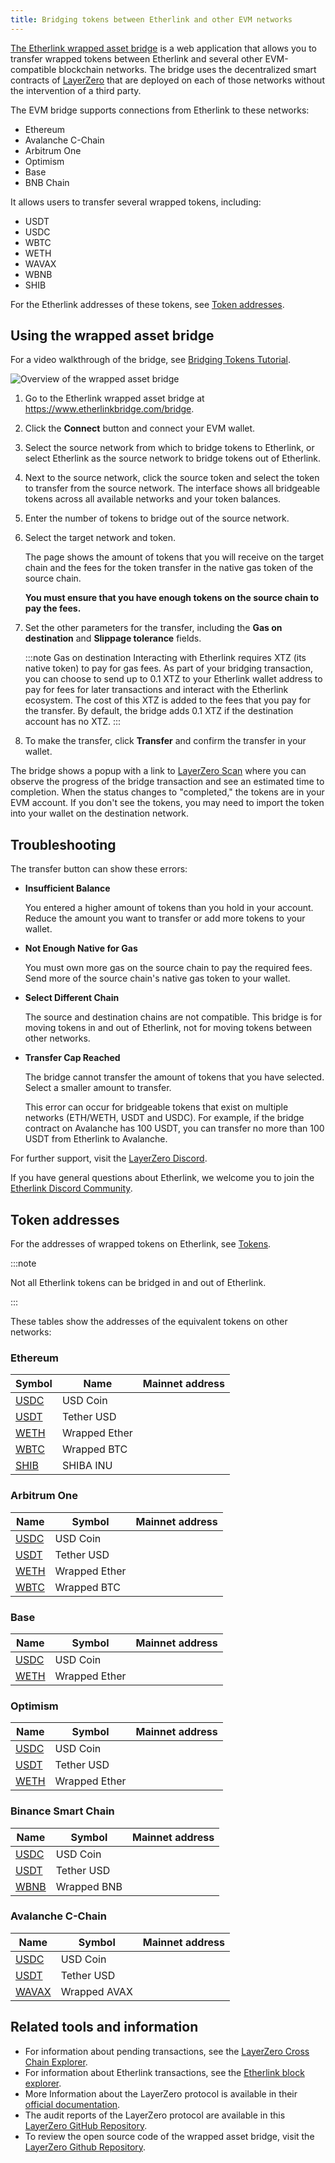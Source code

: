 ```yaml
---
title: Bridging tokens between Etherlink and other EVM networks
---
```



[The Etherlink wrapped asset bridge](https://www.etherlinkbridge.com/) is a web application that allows you to transfer wrapped tokens between Etherlink and several other EVM-compatible blockchain networks.
The bridge uses the decentralized smart contracts of [LayerZero](https://layerzero.network/) that are deployed on each of those networks without the intervention of a third party.

The EVM bridge supports connections from Etherlink to these networks:

- Ethereum
- Avalanche C-Chain
- Arbitrum One
- Optimism
- Base
- BNB Chain

It allows users to transfer several wrapped tokens, including:

- USDT
- USDC
- WBTC
- WETH
- WAVAX
- WBNB
- SHIB

For the Etherlink addresses of these tokens, see [Token addresses](#token-addresses).

## Using the wrapped asset bridge

For a video walkthrough of the bridge, see [Bridging Tokens Tutorial](https://www.loom.com/share/6a1bb548a5c7439fafdb328b4785adca).

![Overview of the wrapped asset bridge](/img/wab-details.png)

1. Go to the Etherlink wrapped asset bridge at https://www.etherlinkbridge.com/bridge.

1. Click the **Connect** button and connect your EVM wallet.

1. Select the source network from which to bridge tokens to Etherlink, or select Etherlink as the source network to bridge tokens out of Etherlink.

1. Next to the source network, click the source token and select the token to transfer from the source network.
The interface shows all bridgeable tokens across all available networks and your token balances.

1. Enter the number of tokens to bridge out of the source network.

1. Select the target network and token.

   The page shows the amount of tokens that you will receive on the target chain and the fees for the token transfer in the native gas token of the source chain.

   **You must ensure that you have enough tokens on the source chain to pay the fees.**

1. Set the other parameters for the transfer, including the **Gas on destination** and **Slippage tolerance** fields.

   :::note Gas on destination
   Interacting with Etherlink requires XTZ (its native token) to pay for gas fees.
   As part of your bridging transaction, you can choose to send up to 0.1 XTZ to your Etherlink wallet address to pay for fees for later transactions and interact with the Etherlink ecosystem.
   The cost of this XTZ is added to the fees that you pay for the transfer.
   By default, the bridge adds 0.1 XTZ if the destination account has no XTZ.
   :::

1. To make the transfer, click **Transfer** and confirm the transfer in your wallet.

The bridge shows a popup with a link to [LayerZero Scan](https://layerzeroscan.com/) where you can observe the progress of the bridge transaction and see an estimated time to completion.
When the status changes to "completed," the tokens are in your EVM account.
If you don't see the tokens, you may need to import the token into your wallet on the destination network.

## Troubleshooting

The transfer button can show these errors:

- **Insufficient Balance**

   You entered a higher amount of tokens than you hold in your account.
   Reduce the amount you want to transfer or add more tokens to your wallet.

- **Not Enough Native for Gas**

   You must own more gas on the source chain to pay the required fees.
   Send more of the source chain's native gas token to your wallet.

- **Select Different Chain**

   The source and destination chains are not compatible.
   This bridge is for moving tokens in and out of Etherlink, not for moving tokens between other networks.

- **Transfer Cap Reached**

   The bridge cannot transfer the amount of tokens that you have selected.
   Select a smaller amount to transfer.

   This error can occur for bridgeable tokens that exist on multiple networks (ETH/WETH, USDT and USDC).
   For example, if the bridge contract on Avalanche has 100 USDT, you can transfer no more than 100 USDT from Etherlink to Avalanche.

For further support, visit the [LayerZero Discord](https://discord-layerzero.netlify.app/discord).

If you have general questions about Etherlink, we welcome you to join the [Etherlink Discord Community](https://discord.com/invite/etherlink).

## Token addresses

For the addresses of wrapped tokens on Etherlink, see [Tokens](./tokens).

:::note

Not all Etherlink tokens can be bridged in and out of Etherlink.

:::

These tables show the addresses of the equivalent tokens on other networks:

### Ethereum

<table>
<thead>
  <th>Symbol</th>
  <th>Name</th>
  <th>Mainnet address</th>
</thead>
<tbody>

<tr>
  <td><a href="https://etherscan.io/address/0xA0b86991c6218b36c1d19D4a2e9Eb0cE3606eB48" target="_blank">USDC</a></td>
  <td>USD Coin</td>
  <td><InlineCopy code="0xA0b86991c6218b36c1d19D4a2e9Eb0cE3606eB48" /></td>
</tr>
<tr>
  <td><a href="https://etherscan.io/address/0xdAC17F958D2ee523a2206206994597C13D831ec7" target="_blank">USDT</a></td>
  <td>Tether USD</td>
  <td><InlineCopy code="0xdAC17F958D2ee523a2206206994597C13D831ec7" /></td>
</tr>
<tr>
  <td><a href="https://etherscan.io/address/0xC02aaA39b223FE8D0A0e5C4F27eAD9083C756Cc2" target="_blank">WETH</a></td>
  <td>Wrapped Ether</td>
  <td><InlineCopy code="0xC02aaA39b223FE8D0A0e5C4F27eAD9083C756Cc2" /></td>
</tr>
<tr>
  <td><a href="https://etherscan.io/address/0x2260FAC5E5542a773Aa44fBCfeDf7C193bc2C599" target="_blank">WBTC</a></td>
  <td>Wrapped BTC</td>
  <td><InlineCopy code="0x2260FAC5E5542a773Aa44fBCfeDf7C193bc2C599" /></td>
</tr>
<tr>
  <td><a href="https://etherscan.io/address/0x95aD61b0a150d79219dCF64E1E6Cc01f0B64C4cE" target="_blank">SHIB</a></td>
  <td>SHIBA INU</td>
  <td><InlineCopy code="0x95aD61b0a150d79219dCF64E1E6Cc01f0B64C4cE" /></td>
</tr>

</tbody>
</table>

### Arbitrum One

<table>
<thead>
  <th>Name</th>
  <th>Symbol</th>
  <th>Mainnet address</th>
</thead>
<tbody>

<tr>
  <td><a href="https://arbiscan.io/address/0xaf88d065e77c8cC2239327C5EDb3A432268e5831" target="_blank">USDC</a></td>
  <td>USD Coin</td>
  <td><InlineCopy code="0xaf88d065e77c8cC2239327C5EDb3A432268e5831" /></td>
</tr>
<tr>
  <td><a href="https://arbiscan.io/address/0xFd086bC7CD5C481DCC9C85ebE478A1C0b69FCbb9" target="_blank">USDT</a></td>
  <td>Tether USD</td>
  <td><InlineCopy code="0xFd086bC7CD5C481DCC9C85ebE478A1C0b69FCbb9" /></td>
</tr>
<tr>
  <td><a href="https://arbiscan.io/address/0x82aF49447D8a07e3bd95BD0d56f35241523fBab1" target="_blank">WETH</a></td>
  <td>Wrapped Ether</td>
  <td><InlineCopy code="0x82aF49447D8a07e3bd95BD0d56f35241523fBab1" /></td>
</tr>
<tr>
  <td><a href="https://arbiscan.io/address/0x2f2a2543B76A4166549F7aaB2e75Bef0aefC5B0f" target="_blank">WBTC</a></td>
  <td>Wrapped BTC</td>
  <td><InlineCopy code="0x2f2a2543B76A4166549F7aaB2e75Bef0aefC5B0f" /></td>
</tr>

</tbody>
</table>

### Base

<table>
<thead>
  <th>Name</th>
  <th>Symbol</th>
  <th>Mainnet address</th>
</thead>
<tbody>

<tr>
  <td><a href="https://basescan.org/address/0x833589fCD6eDb6E08f4c7C32D4f71b54bdA02913" target="_blank">USDC</a></td>
  <td>USD Coin</td>
  <td><InlineCopy code="0x833589fCD6eDb6E08f4c7C32D4f71b54bdA02913" /></td>
</tr>
<tr>
  <td><a href="https://basescan.org/address/0x4200000000000000000000000000000000000006" target="_blank">WETH</a></td>
  <td>Wrapped Ether</td>
  <td><InlineCopy code="0x4200000000000000000000000000000000000006" /></td>
</tr>

</tbody>
</table>

### Optimism

<table>
<thead>
  <th>Name</th>
  <th>Symbol</th>
  <th>Mainnet address</th>
</thead>
<tbody>

<tr>
  <td><a href="https://optimistic.etherscan.io/address/0x0b2C639c533813f4Aa9D7837CAf62653d097Ff85" target="_blank">USDC</a></td>
  <td>USD Coin</td>
  <td><InlineCopy code="0x0b2C639c533813f4Aa9D7837CAf62653d097Ff85" /></td>
</tr>
<tr>
  <td><a href="https://optimistic.etherscan.io/address/0x94b008aA00579c1307B0EF2c499aD98a8ce58e58" target="_blank">USDT</a></td>
  <td>Tether USD</td>
  <td><InlineCopy code="0x94b008aA00579c1307B0EF2c499aD98a8ce58e58" /></td>
</tr>
<tr>
  <td><a href="https://optimistic.etherscan.io/address/0x4200000000000000000000000000000000000006" target="_blank">WETH</a></td>
  <td>Wrapped Ether</td>
  <td><InlineCopy code="0x4200000000000000000000000000000000000006" /></td>
</tr>

</tbody>
</table>

### Binance Smart Chain

<table>
<thead>
  <th>Name</th>
  <th>Symbol</th>
  <th>Mainnet address</th>
</thead>
<tbody>

<tr>
  <td><a href="https://testnet.bscscan.com/address/0x8AC76a51cc950d9822D68b83fE1Ad97B32Cd580d" target="_blank">USDC</a></td>
  <td>USD Coin</td>
  <td><InlineCopy code="0x8AC76a51cc950d9822D68b83fE1Ad97B32Cd580d" /></td>
</tr>
<tr>
  <td><a href="https://testnet.bscscan.com/address/0x55d398326f99059fF775485246999027B3197955" target="_blank">USDT</a></td>
  <td>Tether USD</td>
  <td><InlineCopy code="0x55d398326f99059fF775485246999027B3197955" /></td>
</tr>
<tr>
  <td><a href="https://testnet.bscscan.com/address/0xbb4CdB9CBd36B01bD1cBaEBF2De08d9173bc095c" target="_blank">WBNB</a></td>
  <td>Wrapped BNB</td>
  <td><InlineCopy code="0xbb4CdB9CBd36B01bD1cBaEBF2De08d9173bc095c" /></td>
</tr>

</tbody>
</table>

### Avalanche C-Chain

<table>
<thead>
  <th>Name</th>
  <th>Symbol</th>
  <th>Mainnet address</th>
</thead>
<tbody>

<tr>
  <td><a href="https://avascan.info/blockchain/c/address/0xB97EF9Ef8734C71904D8002F8b6Bc66Dd9c48a6E" target="_blank">USDC</a></td>
  <td>USD Coin</td>
  <td><InlineCopy code="0xB97EF9Ef8734C71904D8002F8b6Bc66Dd9c48a6E" /></td>
</tr>
<tr>
  <td><a href="https://avascan.info/blockchain/c/address/0x9702230A8Ea53601f5cD2dc00fDBc13d4dF4A8c7" target="_blank">USDT</a></td>
  <td>Tether USD</td>
  <td><InlineCopy code="0x9702230A8Ea53601f5cD2dc00fDBc13d4dF4A8c7" /></td>
</tr>
<tr>
  <td><a href="https://avascan.info/blockchain/c/address/0xB31f66AA3C1e785363F0875A1B74E27b85FD66c7" target="_blank">WAVAX</a></td>
  <td>Wrapped AVAX</td>
  <td><InlineCopy code="0xB31f66AA3C1e785363F0875A1B74E27b85FD66c7" /></td>
</tr>

</tbody>
</table>

## Related tools and information

- For information about pending transactions, see the [LayerZero Cross Chain Explorer](https://layerzeroscan.com/).
- For information about Etherlink transactions, see the [Etherlink block explorer](https://explorer.etherlink.com/).
- More Information about the LayerZero protocol is available in their [official documentation](https://docs.layerzero.network/).
- The audit reports of the LayerZero protocol are available in this [LayerZero GitHub Repository](https://github.com/LayerZero-Labs/LayerZero/tree/main/audit).
- To review the open source code of the wrapped asset bridge, visit the [LayerZero Github Repository](https://github.com/LayerZero-Labs/wrapped-asset-bridge).
